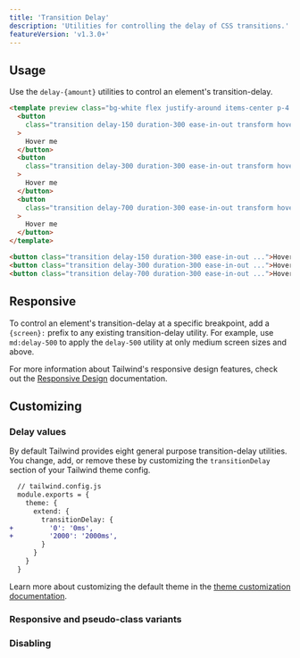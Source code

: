```yaml
---
title: 'Transition Delay'
description: 'Utilities for controlling the delay of CSS transitions.'
featureVersion: 'v1.3.0+'
---
```




## Usage

Use the `delay-{amount}` utilities to control an element's transition-delay.

```html
<template preview class="bg-white flex justify-around items-center p-4 py-12">
  <button
    class="transition delay-150 duration-300 ease-in-out transform hover:scale-125 bg-blue-500 text-white font-bold py-2 px-4 rounded"
  >
    Hover me
  </button>
  <button
    class="transition delay-300 duration-300 ease-in-out transform hover:scale-125 bg-blue-500 text-white font-bold py-2 px-4 rounded"
  >
    Hover me
  </button>
  <button
    class="transition delay-700 duration-300 ease-in-out transform hover:scale-125 bg-blue-500 text-white font-bold py-2 px-4 rounded"
  >
    Hover me
  </button>
</template>

<button class="transition delay-150 duration-300 ease-in-out ...">Hover me</button>
<button class="transition delay-300 duration-300 ease-in-out ...">Hover me</button>
<button class="transition delay-700 duration-300 ease-in-out ...">Hover me</button>
```

## Responsive

To control an element's transition-delay at a specific breakpoint, add a `{screen}:` prefix to any existing transition-delay utility. For example, use `md:delay-500` to apply the `delay-500` utility at only medium screen sizes and above.

For more information about Tailwind's responsive design features, check out the [Responsive Design](/docs/responsive-design) documentation.

## Customizing

### Delay values

By default Tailwind provides eight general purpose transition-delay utilities. You change, add, or remove these by customizing the `transitionDelay` section of your Tailwind theme config.

```diff
  // tailwind.config.js
  module.exports = {
    theme: {
      extend: {
        transitionDelay: {
+         '0': '0ms',
+         '2000': '2000ms',
        }
      }
    }
  }
```

Learn more about customizing the default theme in the [theme customization documentation](/docs/theme#customizing-the-default-theme).

### Responsive and pseudo-class variants

<Variants plugin="transitionDelay" name="transition-delay" />

### Disabling

<Disabling plugin="transitionDelay" name="transition-delay" />
